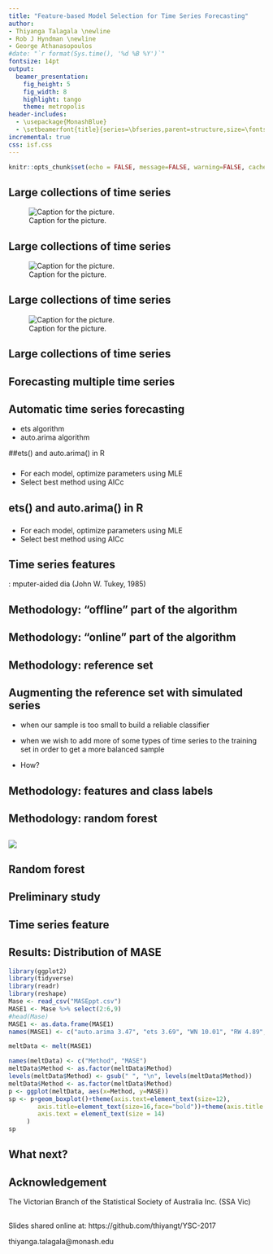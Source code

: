 ```yaml
---
title: "Feature-based Model Selection for Time Series Forecasting"
author:
- Thiyanga Talagala \newline
- Rob J Hyndman \newline
- George Athanasopoulos
#date: "`r format(Sys.time(), '%d %B %Y')`"
fontsize: 14pt
output:
  beamer_presentation:
    fig_height: 5
    fig_width: 8
    highlight: tango
    theme: metropolis
header-includes:
  - \usepackage{MonashBlue}
  - \setbeamerfont{title}{series=\bfseries,parent=structure,size=\fontsize{24}{28}}
incremental: true
css: isf.css
---
```


```r
knitr::opts_chunk$set(echo = FALSE, message=FALSE, warning=FALSE, cache=TRUE, dev.args=list(bg=grey(0.9), pointsize=11))
```


## Large collections of time series
![Caption for the picture.](fig1.png)

## Large collections of time series
![Caption for the picture.](job3.png)

## Large collections of time series
![Caption for the picture.](fig3.png)

## Large collections of time series
\centerline{\includegraphics{ama1.png}}

## Forecasting multiple time series

  \begin{itemize}[<+->]
\item Aggregate selection rule
\begin{itemize}[<+->]
    \item Develop a single method which provides better forecasts across all time
series.
    \item No free lunch!
    \end{itemize}
\item Individual model building or combined forecasts
    \end{itemize}

## Automatic time series forecasting

\centerline{\includegraphics[height=1.7in]{fig5.png}}

- ets algorithm 
- auto.arima algorithm 

##ets() and auto.arima() in R
\vspace{0.3cm}
\begin{columns}
\begin{column}{0.48\textwidth}
ets algorithm\\[.2cm]
   \begin{itemize}
    \item Apply each 15 ETS models that are appropriate to the data
    \end{itemize} 
\end{column}
\begin{column}{0.48\textwidth}
auto.arima algorithm\\[.2cm]
   \begin{itemize}
    \item Use stepwise search to traverse model space, starting with a simple model
    \end{itemize} 
\end{column}
\end{columns}
\vspace{0.5cm}

###
* For each model, optimize parameters using MLE
* Select best method using AICc


## ets() and auto.arima() in R
\vspace{0.3cm}
\begin{columns}
\begin{column}{0.48\textwidth}
ets algorithm\\[.2cm]
   \begin{itemize}
    \item \textcolor{yellow}{Apply each 15 ETS models that are appropriate to the data}
    \end{itemize} 
\end{column}
\begin{column}{0.48\textwidth}
auto.arima algorithm\\[.2cm]
   \begin{itemize}
    \item \textcolor{yellow}{Use stepwise search to traverse model space, starting with a simple model}
    \end{itemize} 
\end{column}
\end{columns}
\vspace{0.5cm}
###
* For each model, optimize parameters using MLE
* Select best method using AICc


## 
\begin{block}{Motivation}
Reid(1972) pointed out that the performance of various forecasting methods changes according to the \textcolor{red}{nature  of data} and if the reasons for these variations are explored they may be useful in selecting the most appropriate model.
\end{block}\pause

\begin{block}{Objective}
Develop a framework that automates the selection of the most appropriate forecasting model for a given time series by using a large array of features computed from the time series.
\end{block}

## Time series features

\textcolor{yellow}{Cognostics}: \textcolor{yellow}{Co}mputer-aided dia\textcolor{yellow}{gnostics}\newline
\hspace{1in}(John W. Tukey, 1985)

\begin{itemize}[<+->]
\item Characteristics of time series

\item Depending on the research goals and domains, a variety of features have been introduced

\item Examples for time series features

\begin{itemize}[<+->]
    \item strength of trend
    \item strength of seasonality
    \item lag correlation
    \item spectral entropy

\end{itemize}

\end{itemize}

## Methodology: "offline" part of the algorithm

\centerline{\includegraphics[height=4.5in]{method1.png}}

## Methodology: "online" part of the algorithm

\centerline{\includegraphics[height=4.5in]{method2.png}}

## Methodology: reference set

\centerline{\includegraphics[height=4.5in]{m1.png}}

## Augmenting the reference set with simulated series

* when our sample is too small to build a reliable classifier
    
* when we wish to add more of some types of time series to the training set in order to get a more balanced sample


* How? 

\centerline{\includegraphics[height=2in]{sim2.png}}


## Methodology: features and class labels

\centerline{\includegraphics[height=4.5in]{m3.png}}

## Methodology: random forest

\centerline{\includegraphics[height=4.5in]{m4.png}}

## {.fullslide}
![](forest.jpg)

## Random forest
\centerline{\includegraphics[height=4.5in]{rf2.png}}

## Preliminary study

\begin{itemize}[<+->]
\item We consider non-seasonal time series

\item Data: Yearly time series of M1 and M3 competitions

\begin{itemize}[<+->]
    \item Classification algorithm - yearly series of M3 competition
    \item Evaluation - yearly series of M1 competition  
    
 \end{itemize}  
\item Class labels

\begin{itemize}[<+->]
    \item We consider random walks, white noise, ARIMA processes and ETS processes
    \item The model with the smallest MASE
    
    \end{itemize}
 \end{itemize}
 
## Time series feature
\vspace{0.3cm}
\begin{columns}
\begin{column}{0.48\textwidth}
   \begin{itemize}
    \item Strength of trend
    \item Spectral entropy
    \item Hurst exponent
    \item Lyapunov exponent
    \item Parameter estimates of Holt linear trend model
    \end{itemize} 
\end{column}
\begin{column}{0.48\textwidth}
   \begin{itemize}
    \item Length
    \item Coefficient of determination of the linear trend model
    \item ACF and PACF based features - calculated on both the raw and differenced series
    \end{itemize} 
\end{column}
\end{columns}
\vspace{0.5cm}

## Results: Distribution of MASE
```r
library(ggplot2)
library(tidyverse)
library(readr)
library(reshape)
Mase <- read_csv("MASEppt.csv")
MASE1 <- Mase %>% select(2:6,9)
#head(Mase)
MASE1 <- as.data.frame(MASE1)
names(MASE1) <- c("auto.arima 3.47", "ets 3.69", "WN 10.01", "RW 4.89", "RD 3.49", "RF 3.42")

meltData <- melt(MASE1)

names(meltData) <- c("Method", "MASE")
meltData$Method <- as.factor(meltData$Method)
levels(meltData$Method) <- gsub(" ", "\n", levels(meltData$Method))
meltData$Method <- as.factor(meltData$Method)
p <- ggplot(meltData, aes(x=Method, y=MASE))
sp <- p+geom_boxplot()+theme(axis.text=element_text(size=12),
        axis.title=element_text(size=16,face="bold"))+theme(axis.title.x=element_blank(),
        axis.text = element_text(size = 14)
     )
sp

```


## What next?

\begin{itemize}[<+->]
\item Develop a more comprehensive set of features that are useful in identifying different data generating processes.

\item Extend the time series collection to non-seasonal data.

\item Test for several large scale real time series data sets.

\item Consider other classification methods.

\end{itemize}

## Acknowledgement

The Victorian Branch of the Statistical Society of Australia Inc. (SSA Vic) 

##
Slides shared online at: https://github.com/thiyangt/YSC-2017

\vspace{3cm}

thiyanga.talagala@monash.edu




